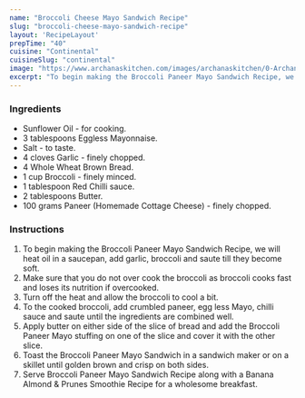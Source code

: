 ---
name: "Broccoli Cheese Mayo Sandwich Recipe"
slug: "broccoli-cheese-mayo-sandwich-recipe"
layout: 'RecipeLayout'
prepTime: "40"
cuisine: "Continental"
cuisineSlug: "continental"
image: "https://www.archanaskitchen.com/images/archanaskitchen/0-Archanas-Kitchen-Recipes/2018/Broccoli_Paneer_Mayo_Sandwich_Recipe-3.jpg"
excerpt: "To begin making the Broccoli Paneer Mayo Sandwich Recipe, we will heat oil in a saucepan, add garlic, broccoli and saute till they become soft"
---

### Ingredients

- Sunflower Oil - for cooking.
- 3 tablespoons Eggless Mayonnaise.
- Salt - to taste.
- 4 cloves Garlic - finely chopped.
- 4 Whole Wheat Brown Bread.
- 1 cup Broccoli - finely minced.
- 1 tablespoon Red Chilli sauce.
- 2 tablespoons Butter.
- 100 grams Paneer (Homemade Cottage Cheese) - finely chopped.

### Instructions

1. To begin making the Broccoli Paneer Mayo Sandwich Recipe, we will heat oil in a saucepan, add garlic, broccoli and saute till they become soft.
1. Make sure that you do not over cook the broccoli as broccoli cooks fast and loses its nutrition if overcooked.
1. Turn off the heat and allow the broccoli to cool a bit.
1. To the cooked broccoli, add crumbled paneer, egg less Mayo, chilli sauce and saute until the ingredients are combined well.
1. Apply butter on either side of the slice of bread and add the Broccoli Paneer Mayo stuffing on one of the slice and cover it with the other slice.
1. Toast the Broccoli Paneer Mayo Sandwich in a sandwich maker or on a skillet until golden brown and crisp on both sides.
1. Serve Broccoli Paneer Mayo Sandwich Recipe along with a Banana Almond & Prunes Smoothie Recipe for a wholesome breakfast.
